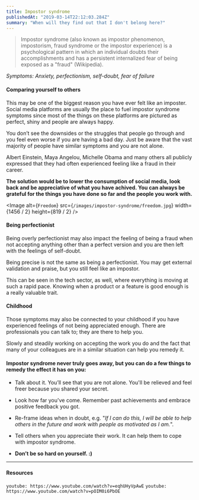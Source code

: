 ```yaml
---
title: Impostor syndrome
publishedAt: "2019-03-14T22:12:03.284Z"
summary: "When will they find out that I don't belong here?"
---
```


> Impostor syndrome (also known as impostor phenomenon, impostorism, fraud syndrome or the impostor experience) is a psychological pattern in which an individual doubts their accomplishments and has a persistent internalized fear of being exposed as a "fraud" (Wikipedia).

_Symptoms: Anxiety, perfectionism, self-doubt, fear of failure_

#### Comparing yourself to others

This may be one of the biggest reason you have ever felt like an imposter. Social media platforms are usually the place to fuel impostor syndrome symptoms since most of the things on these platforms are pictured as perfect, shiny and people are always happy.

You don’t see the downsides or the struggles that people go through and you feel even worse if you are having a bad day. Just be aware that the vast majority of people have similar symptoms and you are not alone.

Albert Einstein, Maya Angelou, Michelle Obama and many others all publicly expressed that they had often experienced feeling like a fraud in their career.

**The solution would be to lower the consumption of social media, look back and be appreciative of what you have achived. You can always be grateful for the things you have done so far and the people you work with.**

<Image
  alt={`Freedom`}
  src={`/images/impostor-syndrome/freedom.jpg`}
  width={1456 / 2}
  height={819 / 2}
/>

#### Being perfectionist

Being overly perfectionist may also impact the feeling of being a fraud when not accepting anything other than a perfect version and you are then left with the feelings of self-doubt.

Being precise is not the same as being a perfectionist. You may get external validation and praise, but you still feel like an impostor.

This can be seen in the tech sector, as well, where everything is moving at such a rapid pace. Knowing when a product or a feature is good enough is a really valuable trait.

#### Childhood

Those symptoms may also be connected to your childhood if you have experienced feelings of not being appreciated enough. There are professionals you can talk to; they are there to help you.

Slowly and steadily working on accepting the work you do and the fact that many of your colleagues are in a similar situation can help you remedy it.

#### Impostor syndrome never truly goes away, but you can do a few things to remedy the effect it has on you:

- Talk about it. You’ll see that you are not alone. You'll be relieved and feel freer because you shared your secret.

- Look how far you've come. Remember past achievements and embrace positive feedback you got.

- Re-frame ideas when in doubt, e.g. "_If I can do this, I will be able to help others in the future and work with people as motivated as I am._".

- Tell others when you appreciate their work. It can help them to cope with impostor syndrome.

- **Don’t be so hard on yourself. :)**

---

#### Resources

`youtube: https://www.youtube.com/watch?v=eqhUHyVpAwE`
`youtube: https://www.youtube.com/watch?v=pOIM0i6PbOE`
